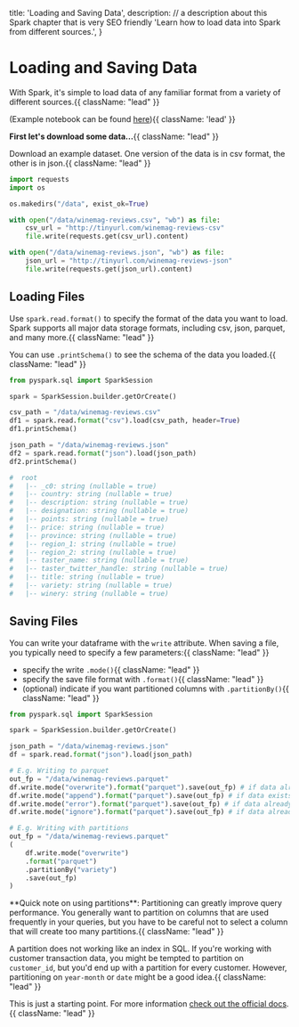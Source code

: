   title: 'Loading and Saving Data',
  description:
    // a description about this Spark chapter that is very SEO friendly
    'Learn how to load data into Spark from different sources.',
}

# Loading and Saving Data

With Spark, it's simple to load data of any familiar format from a variety of different sources.{{ className: "lead" }}

(Example notebook can be found [here](https://colab.research.google.com/drive/15wVQ_UdFJgUYtdFAAJhKPFZX2DDst7d7?usp=sharing)){{ className: 'lead' }}

**First let's download some data...**{{ className: "lead" }}

Download an example dataset. One version of the data is in csv format, the other is in json.{{ className: "lead" }}

```python {{ title: "Python" }}
import requests
import os

os.makedirs("/data", exist_ok=True)

with open("/data/winemag-reviews.csv", "wb") as file:
    csv_url = "http://tinyurl.com/winemag-reviews-csv"
    file.write(requests.get(csv_url).content)

with open("/data/winemag-reviews.json", "wb") as file:
    json_url = "http://tinyurl.com/winemag-reviews-json"
    file.write(requests.get(json_url).content)
```

## Loading Files

Use `spark.read.format()` to specify the format of the data you want to load. Spark supports all major data storage formats, including csv, json, parquet, and many more.{{ className: "lead" }}

You can use `.printSchema()` to see the schema of the data you loaded.{{ className: "lead" }}

```python {{ title: "Python" }}
from pyspark.sql import SparkSession

spark = SparkSession.builder.getOrCreate()

csv_path = "/data/winemag-reviews.csv"
df1 = spark.read.format("csv").load(csv_path, header=True)
df1.printSchema()

json_path = "/data/winemag-reviews.json"
df2 = spark.read.format("json").load(json_path)
df2.printSchema()

#  root
#   |-- _c0: string (nullable = true)
#   |-- country: string (nullable = true)
#   |-- description: string (nullable = true)
#   |-- designation: string (nullable = true)
#   |-- points: string (nullable = true)
#   |-- price: string (nullable = true)
#   |-- province: string (nullable = true)
#   |-- region_1: string (nullable = true)
#   |-- region_2: string (nullable = true)
#   |-- taster_name: string (nullable = true)
#   |-- taster_twitter_handle: string (nullable = true)
#   |-- title: string (nullable = true)
#   |-- variety: string (nullable = true)
#   |-- winery: string (nullable = true)
```

## Saving Files

You can write your dataframe with the `write` attribute. When saving a file, you typically need to specify a few parameters:{{ className: "lead" }}
- specify the write `.mode()`{{ className: "lead" }}
- specify the save file format with `.format()`{{ className: "lead" }}
- (optional) indicate if you want partitioned columns with `.partitionBy()`{{ className: "lead" }}

```python
from pyspark.sql import SparkSession

spark = SparkSession.builder.getOrCreate()

json_path = "/data/winemag-reviews.json"
df = spark.read.format("json").load(json_path)

# E.g. Writing to parquet
out_fp = "/data/winemag-reviews.parquet"
df.write.mode("overwrite").format("parquet").save(out_fp) # if data already exists, overwrite
df.write.mode("append").format("parquet").save(out_fp) # if data exists, append, otherwise create
df.write.mode("error").format("parquet").save(out_fp) # if data already exists, throw exception
df.write.mode("ignore").format("parquet").save(out_fp) # if data alread exists, do nothing

# E.g. Writing with partitions
out_fp = "/data/winemag-reviews.parquet"
(
    df.write.mode("overwrite")
    .format("parquet")
    .partitionBy("variety")
    .save(out_fp)
)
```

<Note>
**Quick note on using partitions**: Partitioning can greatly improve query performance. You generally want to partition on columns that are used frequently in your queries, but you have to be careful not to select a column that will create too many partitions.{{ className: "lead" }}

A partition does not working like an index in SQL. If you're working with customer transaction data, you might be tempted to partition on `customer_id`, but you'd end up with a partition for every customer. However, partitioning on `year-month` or `date` might be a good idea.{{ className: "lead" }}
</Note>

This is just a starting point. For more information [check out the official docs](https://spark.apache.org/docs/latest/sql-data-sources-load-save-functions.html).{{ className: "lead" }}
